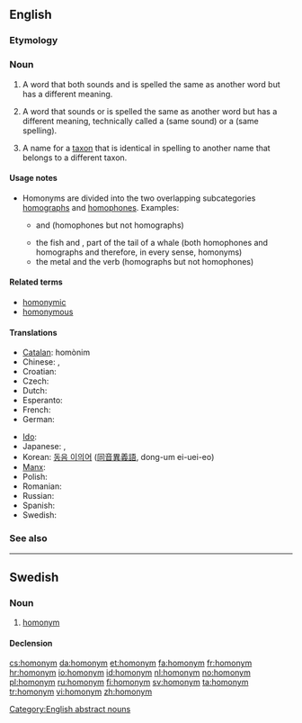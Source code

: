 {{also|Homonym}}
==English==
{{wikipedia|mul=Homonym (biology)}}

===Etymology===
{{confix|homo|onym}}

===Noun===
{{en-noun}}

# {{semantics}} {{context|strict sense}} A word that both sounds and is spelled the same as another word but has a different meaning.
# {{context|loosely}} A word that sounds or is spelled the same as another word but has a different meaning, technically called a {{term|homophone}} (same sound) or a {{term|homograph}} (same spelling).
# {{taxonomy}} A name for a [[taxon]] that is identical in spelling to another name that belongs to a different taxon.

====Usage notes====
* Homonyms are divided into the two overlapping subcategories [[homograph]]s and [[homophone]]s. Examples:
** {{term|die}} and {{term|dye}} (homophones but not homographs)
** the fish {{term|fluke}} and {{term|fluke}}, part of the tail of a whale (both homophones and homographs and therefore, in every sense, homonyms)
** the metal {{term|lead}} and the verb {{term|lead}} (homographs but not homophones)

====Related terms====
* [[homonymic]]
* [[homonymous]]

====Translations====
{{trans-top|word with the same sound or spelling but different meaning}}
* [[Catalan]]: homònim {{m|n}}
* Chinese: {{zh-tsp|同音異義詞|同音异义词|tóngyīn yìyì}}, {{zh-tsp|同音詞|同音词|tóngyīncí}}
* Croatian: {{t+|hr|homonim|m}}
* Czech: {{t+|cs|homonymum|n}}
* Dutch: {{t+|nl|homoniem|n}}
* Esperanto: {{t-|eo|homonimo|xs=Esperanto}}
* French: {{t+|fr|homonyme|m|n}}
* German: {{t+|de|Homonym|n}}
{{trans-mid}}
* [[Ido]]: {{t+|io|homonimo|xs=Ido}}
* Japanese: {{t-|ja|同音異義語|tr=dōon igigo}},  {{t|ja|同音語|tr=dōongo}}
* Korean: [[동음 이의어]] ([[同音異義語]], dong-um ei-uei-eo)
* [[Manx]]: {{t|gv|co-ennym|m}}
* Polish: {{t-|pl|homonim|m}}
* Romanian: {{t|ro|omonim|m}}
* Russian: {{t+|ru|омоним|m|tr=omónim}}
* Spanish: {{t+|es|homónimo|m|n}}
* Swedish: {{t+|sv|homonym|c}}
{{trans-bottom}}

===See also===
{{nyms}}

[[Category:English abstract nouns]]

----

==Swedish==

===Noun===
{{infl|sv|noun|g=c}}

# [[#English|homonym]]

====Declension====
{{sv-noun-reg-er}}

[[cs:homonym]]
[[da:homonym]]
[[et:homonym]]
[[fa:homonym]]
[[fr:homonym]]
[[hr:homonym]]
[[io:homonym]]
[[id:homonym]]
[[nl:homonym]]
[[no:homonym]]
[[pl:homonym]]
[[ru:homonym]]
[[fi:homonym]]
[[sv:homonym]]
[[ta:homonym]]
[[tr:homonym]]
[[vi:homonym]]
[[zh:homonym]]